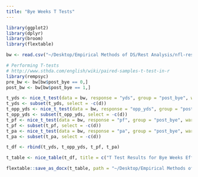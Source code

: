 ```yaml
---
title: "Bye Weeks T Tests"
---
```


```r
library(ggplot2)
library(dplyr)
library(broom)
library(flextable)

bw <- read.csv("~/Desktop/Empirical Methods of DS/Rest Analysis/nfl-rest-scraper/bye_weeks/data/separated/bye_weeks_all.csv")

# Performing T-tests
# http://www.sthda.com/english/wiki/paired-samples-t-test-in-r
library(rempsyc)
pre_bw <- bw[bw$post_bye == 0,]
post_bw <- bw[bw$post_bye == 1,]

t_yds <- nice_t_test(data = bw, response = "yds", group = "post_bye", warning = FALSE, alternative = "greater", paired = TRUE)
t_yds <- subset(t_yds, select = -c(d))
t_opp_yds <- nice_t_test(data = bw, response = "opp_yds", group = "post_bye", warning = FALSE, alternative = "less", paired = TRUE)
t_opp_yds <- subset(t_opp_yds, select = -c(d))
t_pf <- nice_t_test(data = bw, response = "pf", group = "post_bye", warning = FALSE, alternative = "greater", paired = TRUE)
t_pf <- subset(t_pf, select = -c(d))
t_pa <- nice_t_test(data = bw, response = "pa", group = "post_bye", warning = FALSE, alternative = "less", paired = TRUE)
t_pa <- subset(t_pa, select = -c(d))

t_df <- rbind(t_yds, t_opp_yds, t_pf, t_pa)

t_table <- nice_table(t_df, title = c("T Test Results for Bye Weeks Effect on Performance Metrics",""))

flextable::save_as_docx(t_table, path = "~/Desktop/Empirical Methods of DS/Rest Analysis/Figures/t_table_bw.docx")
```

